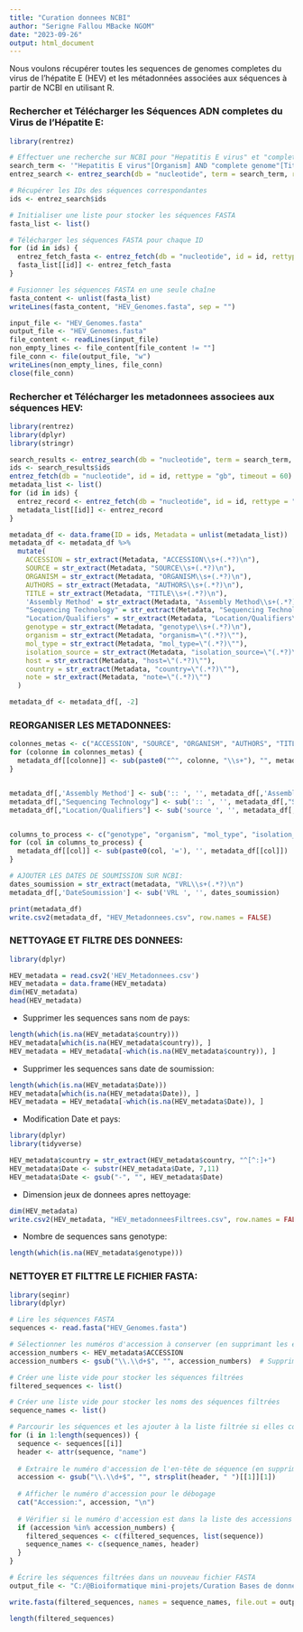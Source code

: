 ```yaml
---
title: "Curation donnees NCBI"
author: "Serigne Fallou MBacke NGOM"
date: "2023-09-26"
output: html_document
---
```


Nous voulons récupérer toutes les sequences de genomes completes du virus de l'hépatite E (HEV) et les métadonnées associées aux séquences à partir de NCBI en utilisant R.


### Rechercher et Télécharger les Séquences ADN completes du Virus de l'Hépatite E:
```r
library(rentrez)

# Effectuer une recherche sur NCBI pour "Hepatitis E virus" et "complete genome"
search_term <- '"Hepatitis E virus"[Organism] AND "complete genome"[Title]'
entrez_search <- entrez_search(db = "nucleotide", term = search_term, retmax = 1115)

# Récupérer les IDs des séquences correspondantes
ids <- entrez_search$ids

# Initialiser une liste pour stocker les séquences FASTA
fasta_list <- list()

# Télécharger les séquences FASTA pour chaque ID
for (id in ids) {
  entrez_fetch_fasta <- entrez_fetch(db = "nucleotide", id = id, rettype = "fasta", retmode = "text")
  fasta_list[[id]] <- entrez_fetch_fasta
}

# Fusionner les séquences FASTA en une seule chaîne
fasta_content <- unlist(fasta_list)
writeLines(fasta_content, "HEV_Genomes.fasta", sep = "")
```


```r
input_file <- "HEV_Genomes.fasta"
output_file <- "HEV_Genomes.fasta"
file_content <- readLines(input_file)
non_empty_lines <- file_content[file_content != ""]
file_conn <- file(output_file, "w")
writeLines(non_empty_lines, file_conn)
close(file_conn)
```


### Rechercher et Télécharger les metadonnees associees aux séquences HEV:
```r
library(rentrez)
library(dplyr)
library(stringr)

search_results <- entrez_search(db = "nucleotide", term = search_term, retmax = 1115)
ids <- search_results$ids
entrez_fetch(db = "nucleotide", id = id, rettype = "gb", timeout = 60)
metadata_list <- list()
for (id in ids) {
  entrez_record <- entrez_fetch(db = "nucleotide", id = id, rettype = "gb")
  metadata_list[[id]] <- entrez_record
}

metadata_df <- data.frame(ID = ids, Metadata = unlist(metadata_list))
metadata_df <- metadata_df %>%
  mutate(
    ACCESSION = str_extract(Metadata, "ACCESSION\\s+(.*?)\n"),
    SOURCE = str_extract(Metadata, "SOURCE\\s+(.*?)\n"),
    ORGANISM = str_extract(Metadata, "ORGANISM\\s+(.*?)\n"),
    AUTHORS = str_extract(Metadata, "AUTHORS\\s+(.*?)\n"),
    TITLE = str_extract(Metadata, "TITLE\\s+(.*?)\n"),
    'Assembly Method' = str_extract(Metadata, "Assembly Method\\s+(.*?)\n"),
    "Sequencing Technology" = str_extract(Metadata, "Sequencing Technology\\s+(.*?)\n"),
    "Location/Qualifiers" = str_extract(Metadata, "Location/Qualifiers\\s+(.*?)\n"),
    genotype = str_extract(Metadata, "genotype\\s+(.*?)\n"),
    organism = str_extract(Metadata, "organism=\"(.*?)\""),
    mol_type = str_extract(Metadata, "mol_type=\"(.*?)\""),
    isolation_source = str_extract(Metadata, "isolation_source=\"(.*?)\""),
    host = str_extract(Metadata, "host=\"(.*?)\""),
    country = str_extract(Metadata, "country=\"(.*?)\""),
    note = str_extract(Metadata, "note=\"(.*?)\"")
  )

metadata_df <- metadata_df[, -2]
```



### REORGANISER LES METADONNEES:
```r
colonnes_metas <- c("ACCESSION", "SOURCE", "ORGANISM", "AUTHORS", "TITLE", "Assembly Method", "Sequencing Technology", "Location/Qualifiers")
for (colonne in colonnes_metas) {
  metadata_df[[colonne]] <- sub(paste0("^", colonne, "\\s+"), "", metadata_df[[colonne]])
}


metadata_df[,'Assembly Method'] <- sub(':: ', '', metadata_df[,'Assembly Method'])
metadata_df[,"Sequencing Technology"] <- sub(':: ', '', metadata_df[,"Sequencing Technology"])
metadata_df[,"Location/Qualifiers"] <- sub('source ', '', metadata_df[,"Location/Qualifiers"])


columns_to_process <- c("genotype", "organism", "mol_type", "isolation_source", "host", "country", "note")
for (col in columns_to_process) {
  metadata_df[[col]] <- sub(paste0(col, '='), '', metadata_df[[col]])
}

# AJOUTER LES DATES DE SOUMISSION SUR NCBI:
dates_soumission = str_extract(metadata, "VRL\\s+(.*?)\n")
metadata_df[,'DateSoumission'] <- sub('VRL ', '', dates_soumission)

print(metadata_df)
write.csv2(metadata_df, "HEV_Metadonnees.csv", row.names = FALSE)
```



### NETTOYAGE ET FILTRE DES DONNEES:
```r
library(dplyr)

HEV_metadata = read.csv2('HEV_Metadonnees.csv')
HEV_metadata = data.frame(HEV_metadata)
dim(HEV_metadata)
head(HEV_metadata)
```


- Supprimer les sequences sans nom de pays:
```r
length(which(is.na(HEV_metadata$country)))
HEV_metadata[which(is.na(HEV_metadata$country)), ]
HEV_metadata = HEV_metadata[-which(is.na(HEV_metadata$country)), ]
```


- Supprimer les sequences sans date de soumission:
```r
length(which(is.na(HEV_metadata$Date)))
HEV_metadata[which(is.na(HEV_metadata$Date)), ]
HEV_metadata = HEV_metadata[-which(is.na(HEV_metadata$Date)), ]
```

- Modification Date et pays:
```r
library(dplyr)
library(tidyverse)

HEV_metadata$country = str_extract(HEV_metadata$country, "^[^:]+")
HEV_metadata$Date <- substr(HEV_metadata$Date, 7,11)
HEV_metadata$Date <- gsub("-", "", HEV_metadata$Date)
```

- Dimension jeux de donnees apres nettoyage:
```r
dim(HEV_metadata)
write.csv2(HEV_metadata, "HEV_metadonneesFiltrees.csv", row.names = FALSE)
```


- Nombre de sequences sans genotype:
```r
length(which(is.na(HEV_metadata$genotype)))
```



### NETTOYER ET FILTTRE LE FICHIER FASTA:
```r
library(seqinr)
library(dplyr)

# Lire les séquences FASTA
sequences <- read.fasta("HEV_Genomes.fasta")

# Sélectionner les numéros d'accession à conserver (en supprimant les extensions)
accession_numbers <- HEV_metadata$ACCESSION
accession_numbers <- gsub("\\.\\d+$", "", accession_numbers)  # Supprimer l'extension

# Créer une liste vide pour stocker les séquences filtrées
filtered_sequences <- list()

# Créer une liste vide pour stocker les noms des séquences filtrées
sequence_names <- list()

# Parcourir les séquences et les ajouter à la liste filtrée si elles correspondent à un numéro d'accession
for (i in 1:length(sequences)) {
  sequence <- sequences[[i]]
  header <- attr(sequence, "name")
  
  # Extraire le numéro d'accession de l'en-tête de séquence (en supprimant l'extension)
  accession <- gsub("\\.\\d+$", "", strsplit(header, " ")[[1]][1])
  
  # Afficher le numéro d'accession pour le débogage
  cat("Accession:", accession, "\n")
  
  # Vérifier si le numéro d'accession est dans la liste des accessions à conserver
  if (accession %in% accession_numbers) {
    filtered_sequences <- c(filtered_sequences, list(sequence))
    sequence_names <- c(sequence_names, header)
  }
}

# Écrire les séquences filtrées dans un nouveau fichier FASTA
output_file <- "C:/@Bioiformatique mini-projets/Curation Bases de donnees NCBI/HEV_Genomes_Filtres.fasta"

write.fasta(filtered_sequences, names = sequence_names, file.out = output_file)
```
```r
length(filtered_sequences)
```

